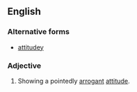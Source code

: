 ==English==

===Alternative forms===
* [[attitudey]]

===Adjective===
{{en-adj|-}}

# {{lb|en|informal}} Showing a pointedly [[arrogant]] [[attitude]].<!--It's from Word Spy http://www.wordspy.com/book/index.asp I don,t have the book at hand right now, but usage is there. [http://muse.jhu.edu/login?uri=/journals/american_speech/v076/76.1glowka.html] cites it back to 1989-->